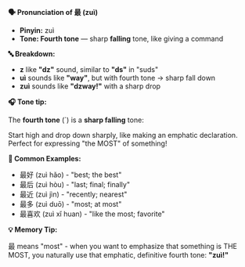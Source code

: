**🗣️ Pronunciation of 最 (zuì)**

- **Pinyin:** zuì
- **Tone: Fourth tone** — sharp **falling** tone, like giving a command

**🔤 Breakdown:**

- **z** like **"dz"** sound, similar to **"ds"** in "suds"
- **uì** sounds like **"way"**, but with fourth tone → sharp fall down
- **zuì** sounds like **"dzway!"** with a sharp drop

**🎧 Tone tip:**

The **fourth tone** (`) is a **sharp falling** tone:

Start high and drop down sharply, like making an emphatic declaration. Perfect for expressing "the
MOST" of something!

**📝 Common Examples:**

- 最好 (zuì hǎo) - "best; the best"
- 最后 (zuì hòu) - "last; final; finally"
- 最近 (zuì jìn) - "recently; nearest"
- 最多 (zuì duō) - "most; at most"
- 最喜欢 (zuì xǐ huan) - "like the most; favorite"

**💡 Memory Tip:**

最 means "most" - when you want to emphasize that something is THE MOST, you naturally use that
emphatic, definitive fourth tone: **"zuì!"**
